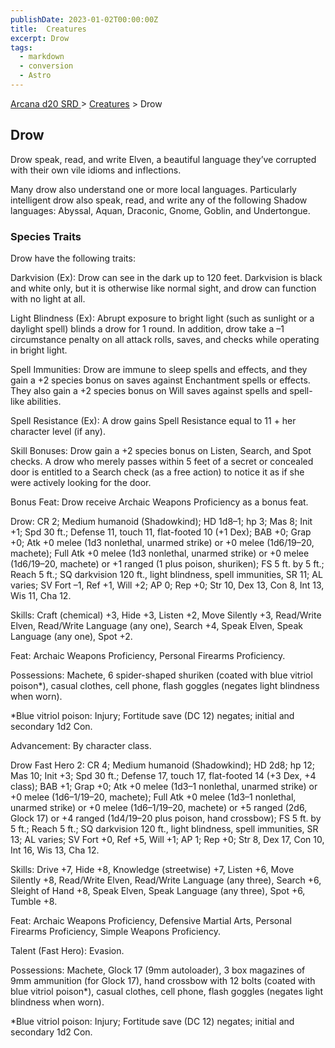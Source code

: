 ```yaml
---
publishDate: 2023-01-02T00:00:00Z
title:  Creatures
excerpt: Drow
tags:
  - markdown
  - conversion
  - Astro
---
```


[ Arcana d20 SRD ](/#arcanaD20) > [ Creatures](arcana-d20-srd-creatures-index) > Drow

##  Drow

Drow speak, read, and write Elven, a beautiful language they’ve corrupted with
their own vile idioms and inflections.

Many drow also understand one or more local languages. Particularly
intelligent drow also speak, read, and write any of the following Shadow
languages: Abyssal, Aquan, Draconic, Gnome, Goblin, and Undertongue.

###  Species Traits

Drow have the following traits:

Darkvision (Ex): Drow can see in the dark up to 120 feet. Darkvision is black
and white only, but it is otherwise like normal sight, and drow can function
with no light at all.

Light Blindness (Ex): Abrupt exposure to bright light (such as sunlight or a
daylight spell) blinds a drow for 1 round. In addition, drow take a –1
circumstance penalty on all attack rolls, saves, and checks while operating in
bright light.

Spell Immunities: Drow are immune to sleep spells and effects, and they gain a
+2 species bonus on saves against Enchantment spells or effects. They also
gain a +2 species bonus on Will saves against spells and spell-like abilities.

Spell Resistance (Ex): A drow gains Spell Resistance equal to 11 + her
character level (if any).

Skill Bonuses: Drow gain a +2 species bonus on Listen, Search, and Spot
checks. A drow who merely passes within 5 feet of a secret or concealed door
is entitled to a Search check (as a free action) to notice it as if she were
actively looking for the door.

Bonus Feat: Drow receive Archaic Weapons Proficiency as a bonus feat.

Drow: CR 2; Medium humanoid (Shadowkind); HD 1d8–1; hp 3; Mas 8; Init +1; Spd
30 ft.; Defense 11, touch 11, flat-footed 10 (+1 Dex); BAB +0; Grap +0; Atk +0
melee (1d3 nonlethal, unarmed strike) or +0 melee (1d6/19–20, machete); Full
Atk +0 melee (1d3 nonlethal, unarmed strike) or +0 melee (1d6/19–20, machete)
or +1 ranged (1 plus poison, shuriken); FS 5 ft. by 5 ft.; Reach 5 ft.; SQ
darkvision 120 ft., light blindness, spell immunities, SR 11; AL varies; SV
Fort –1, Ref +1, Will +2; AP 0; Rep +0; Str 10, Dex 13, Con 8, Int 13, Wis 11,
Cha 12.

Skills: Craft (chemical) +3, Hide +3, Listen +2, Move Silently +3, Read/Write
Elven, Read/Write Language (any one), Search +4, Speak Elven, Speak Language
(any one), Spot +2.

Feat: Archaic Weapons Proficiency, Personal Firearms Proficiency.

Possessions: Machete, 6 spider-shaped shuriken (coated with blue vitriol
poison*), casual clothes, cell phone, flash goggles (negates light blindness
when worn).

*Blue vitriol poison: Injury; Fortitude save (DC 12) negates; initial and secondary 1d2 Con. 

Advancement: By character class.

Drow Fast Hero 2: CR 4; Medium humanoid (Shadowkind); HD 2d8; hp 12; Mas 10;
Init +3; Spd 30 ft.; Defense 17, touch 17, flat-footed 14 (+3 Dex, +4 class);
BAB +1; Grap +0; Atk +0 melee (1d3–1 nonlethal, unarmed strike) or +0 melee
(1d6–1/19–20, machete); Full Atk +0 melee (1d3–1 nonlethal, unarmed strike) or
+0 melee (1d6–1/19–20, machete) or +5 ranged (2d6, Glock 17) or +4 ranged
(1d4/19–20 plus poison, hand crossbow); FS 5 ft. by 5 ft.; Reach 5 ft.; SQ
darkvision 120 ft., light blindness, spell immunities, SR 13; AL varies; SV
Fort +0, Ref +5, Will +1; AP 1; Rep +0; Str 8, Dex 17, Con 10, Int 16, Wis 13,
Cha 12.

Skills: Drive +7, Hide +8, Knowledge (streetwise) +7, Listen +6, Move Silently
+8, Read/Write Elven, Read/Write Language (any three), Search +6, Sleight of
Hand +8, Speak Elven, Speak Language (any three), Spot +6, Tumble +8.

Feat: Archaic Weapons Proficiency, Defensive Martial Arts, Personal Firearms
Proficiency, Simple Weapons Proficiency.

Talent (Fast Hero): Evasion.

Possessions: Machete, Glock 17 (9mm autoloader), 3 box magazines of 9mm
ammunition (for Glock 17), hand crossbow with 12 bolts (coated with blue
vitriol poison*), casual clothes, cell phone, flash goggles (negates light
blindness when worn).

*Blue vitriol poison: Injury; Fortitude save (DC 12) negates; initial and secondary 1d2 Con. 

